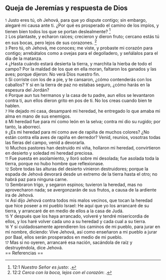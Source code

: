 == Queja de Jeremías y respuesta de Dios ==

{{anchor|1}} <small>1</small> Justo eres tú, oh Jehová, para que yo dispute contigo; sin embargo, alegaré mi causa ante ti. ¿Por qué es prosperado el camino de los impíos, y tienen bien todos los que se portan deslealmente? <ref>12:1 ''Nuestro Señor es justo'': {{lib|LU|97|6|4}}.</ref><br>
{{anchor|2}} <small>2</small> Los plantaste, y echaron raíces; crecieron y dieron fruto; cercano estás tú en sus bocas, pero lejos de sus corazones. <ref>12:2 ''Cerca con la boca, lejos con el corazón'': {{lib|LU|149|6|12}}.</ref><br>
{{anchor|3}} <small>3</small> Pero tú, oh Jehová, me conoces; me viste, y probaste mi corazón para contigo; arrebátalos como a ovejas para el degolladero, y señálalos para el día de la matanza.<br>
{{anchor|4}} <small>4</small> ¿Hasta cuándo estará desierta la tierra, y marchita la hierba de todo el campo? Por la maldad de los que en ella moran, faltaron los ganados y las aves; porque dijeron: No verá Dios nuestro fin.<br>
{{anchor|5}} <small>5</small> Si corriste con los de a pie, y te cansaron, ¿cómo contenderás con los caballos? Y si en la tierra de paz no estabas seguro, ¿cómo harás en la espesura del Jordán?<br>
{{anchor|6}} <small>6</small> Porque aun tus hermanos y la casa de tu padre, aun ellos se levantaron contra ti, aun ellos dieron grito en pos de ti. No los creas cuando bien te hablen.<br>
{{anchor|7}} <small>7</small> He dejado mi casa, desamparé mi heredad, he entregado lo que amaba mi alma en mano de sus enemigos.<br>
{{anchor|8}} <small>8</small> Mi heredad fue para mí como león en la selva; contra mí dio su rugido; por tanto, la aborrecí.<br>
{{anchor|9}} <small>9</small> ¿Es mi heredad para mí como ave de rapiña de muchos colores? ¿No están contra ella aves de rapiña en derredor? Venid, reuníos, vosotras todas las fieras del campo, venid a devorarla.<br>
{{anchor|10}} <small>10</small> Muchos pastores han destruido mi viña, hollaron mi heredad, convirtieron en desierto y soledad mi heredad preciosa.<br>
{{anchor|11}} <small>11</small> Fue puesta en asolamiento, y lloró sobre mí desolada; fue asolada toda la tierra, porque no hubo hombre que reflexionase.<br>
{{anchor|12}} <small>12</small> Sobre todas las alturas del desierto vinieron destruidores; porque la espada de Jehová devorará desde un extremo de la tierra hasta el otro; no habrá paz para ninguna carne.<br>
{{anchor|13}} <small>13</small> Sembraron trigo, y segaron espinos; tuvieron la heredad, mas no aprovecharon nada; se avergonzarán de sus frutos, a causa de la ardiente ira de Jehová.<br>
{{anchor|14}} <small>14</small> Así dijo Jehová contra todos mis malos vecinos, que tocan la heredad que hice poseer a mi pueblo Israel: He aquí que yo los arrancaré de su tierra, y arrancaré de en medio de ellos a la casa de Judá.<br>
{{anchor|15}} <small>15</small> Y después que los haya arrancado, volveré y tendré misericordia de ellos, y los haré volver cada uno a su heredad y cada cual a su tierra.<br>
{{anchor|16}} <small>16</small> Y si cuidadosamente aprendieren los caminos de mi pueblo, para jurar en mi nombre, diciendo: Vive Jehová, así como enseñaron a mi pueblo a jurar por Baal, ellos serán prosperados en medio de mi pueblo.<br>
{{anchor|17}} <small>17</small> Mas si no oyeren, arrancaré esa nación, sacándola de raíz y destruyéndola, dice Jehová.<br>
== Referencias ==

<references />
